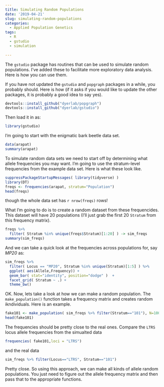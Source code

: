 ```yaml
---
title: Simulating Random Populations
date: '2019-04-21'
slug: simulating-random-populations
categories:
  - Applied Population Genetics
tags:
  - R
  - gstudio
  - simulation
  
---
```


The `gstudio` package has routines that can be used to simulate random populations.  I've added these to facilitate more exploratory data analysis.  Here is how you can use them.

If you have not updated the `gstudio` and `popgraph` packages in a while, you probably should.  Here is how (if it asks if you would like to update the other packages, it is probably a good idea to say yes).

```r
devtools::install_github("dyerlab/popgraph")
devtools::install_github("dyerlab/gstudio")
```

Then load it in as:

```r
library(gstudio)
```

I'm going to start with the enigmatic bark beetle data set.  

```r
data(arapat)
summary(arapat)
```

To simulate random data sets we need to start off by determining what allele frequencies you may want.  I'm going to use the stratum-level frequencies from the example data set.  Here is what these look like.

```r
suppressPackageStartupMessages( library(tidyverse) )
library(DT)
freqs <- frequencies(arapat, stratum="Population")
head(freqs)
```

though the whole data set has `r nrow(freqs)` rows!

What I'm going to do is to create a random dataset from these frequencides.  This dataset will have 20 populations (I'll just grab the first 20 `Stratum` from this frequency matrix).

```r
freqs %>%
  filter( Stratum %in% unique(freqs$Stratum)[1:20] ) -> sim_freqs
summary(sim_freqs)
```


And we can take a quick look at the frequencies across populations for, say *MP20* as:

```r
sim_freqs %>%
  filter( Locus == "MP20", Stratum %in% unique(Stratum)[1:5] ) %>% 
  ggplot( aes(Allele,Frequency)) + 
  geom_bar( stat="identity", position="dodge" )  + 
  facet_grid( Stratum ~ .) + 
  theme_bw()
```


OK.  Now, lets take a look at how we can make a random population.  The `make_population()` function takes a frequency matrix and creates random ikndividuals. Here is an example.

```r
fake101 <- make_population( sim_freqs %>% filter(Stratum=="101"), N=100 )
head(fake101)
```


The frequencies should be pretty close to the real ones.  Compare the `LTRS` locus allele frequencies from the simualted data

```r
frequencies( fake101,loci = "LTRS") 
```

and the real data

```r
sim_freqs %>% filter(Locus=="LTRS", Stratum=="101")
```

Pretty close.  So using this approach, we can make all kinds of allele random populations.  You just need to figure out the allele frequency matrix and then pass that to the appropriate functions.





















